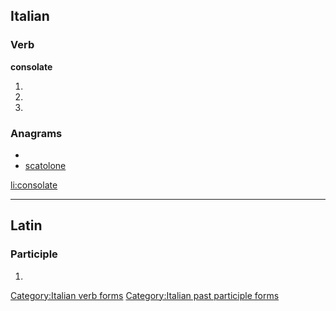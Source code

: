 ==Italian==

===Verb===
'''consolate'''

# {{conjugation of|consolare||2|p|pres|ind|lang=it}}
# {{conjugation of|consolare||2|p|imp|lang=it}}
# {{form of|[[feminine|Feminine]] plural|consolato}}

===Anagrams===
* {{alphagram|acelnoost}}
* [[scatolone#Italian|scatolone]]

[[Category:Italian verb forms]]
[[Category:Italian past participle forms]]

[[li:consolate]]

----
==Latin==

===Participle===
{{la-part-form|cōnsōlāte}}

# {{inflection of|consolatus|cōnsōlātus|voc|m|s|lang=la}}
{{count page|[[Wiktionary:Page count]]}}
{{rfc-auto}}